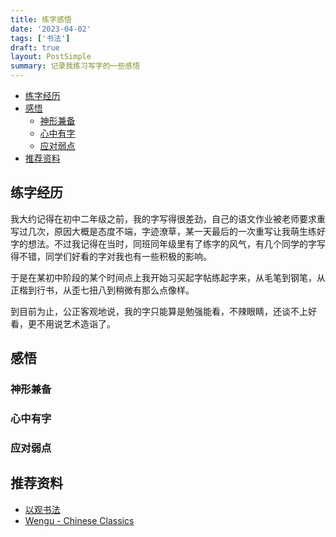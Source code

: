 ```yaml
---
title: 练字感悟
date: '2023-04-02'
tags: ['书法']
draft: true
layout: PostSimple
summary: 记录我练习写字的一些感悟
---
```


- [练字经历](#练字经历)
- [感悟](#感悟)
  - [神形兼备](#神形兼备)
  - [心中有字](#心中有字)
  - [应对弱点](#应对弱点)
- [推荐资料](#推荐资料)

## 练字经历

我大约记得在初中二年级之前，我的字写得很差劲，自己的语文作业被老师要求重写过几次，原因大概是态度不端，字迹潦草，某一天最后的一次重写让我萌生练好字的想法。不过我记得在当时，同班同年级里有了练字的风气，有几个同学的字写得不错，同学们好看的字对我也有一些积极的影响。

于是在某初中阶段的某个时间点上我开始习买起字帖练起字来，从毛笔到钢笔，从正楷到行书，从歪七扭八到稍微有那么点像样。

到目前为止，公正客观地说，我的字只能算是勉强能看，不辣眼睛，还谈不上好看，更不用说艺术造诣了。

## 感悟

### 神形兼备

### 心中有字

### 应对弱点

## 推荐资料

- [以观书法](https://web.ygsf.com)
- [Wengu - Chinese Classics](http://wengu.tartarie.com/wg/wengu.php?l=intro)
